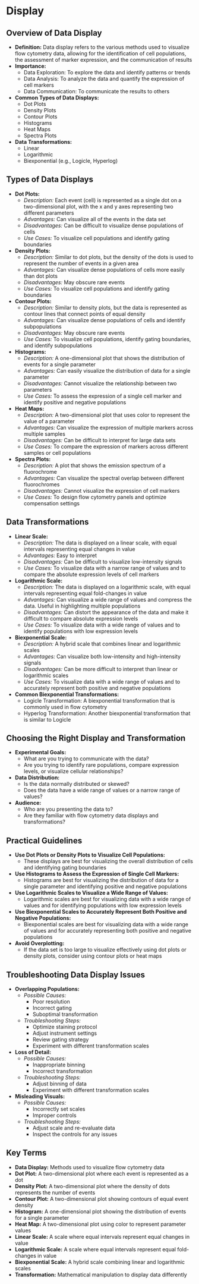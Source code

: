 # Display {-}

## **Overview of Data Display** {-}

*   **Definition:** Data display refers to the various methods used to visualize flow cytometry data, allowing for the identification of cell populations, the assessment of marker expression, and the communication of results
*   **Importance:**
    *   Data Exploration: To explore the data and identify patterns or trends
    *   Data Analysis: To analyze the data and quantify the expression of cell markers
    *   Data Communication: To communicate the results to others
*   **Common Types of Data Displays:**
    *   Dot Plots
    *   Density Plots
    *   Contour Plots
    *   Histograms
    *   Heat Maps
    *   Spectra Plots
*   **Data Transformations:**
    *   Linear
    *   Logarithmic
    *   Biexponential (e.g., Logicle, Hyperlog)

## **Types of Data Displays** {-}

*   **Dot Plots:**
    *   *Description:* Each event (cell) is represented as a single dot on a two-dimensional plot, with the x and y axes representing two different parameters
    *   *Advantages:* Can visualize all of the events in the data set
    *   *Disadvantages:* Can be difficult to visualize dense populations of cells
    *   *Use Cases:* To visualize cell populations and identify gating boundaries
*   **Density Plots:**
    *   *Description:* Similar to dot plots, but the density of the dots is used to represent the number of events in a given area
    *   *Advantages:* Can visualize dense populations of cells more easily than dot plots
    *   *Disadvantages:* May obscure rare events
    *   *Use Cases:* To visualize cell populations and identify gating boundaries
*   **Contour Plots:**
    *   *Description:* Similar to density plots, but the data is represented as contour lines that connect points of equal density
    *   *Advantages:* Can visualize dense populations of cells and identify subpopulations
    *   *Disadvantages:* May obscure rare events
    *   *Use Cases:* To visualize cell populations, identify gating boundaries, and identify subpopulations
*   **Histograms:**
    *   *Description:* A one-dimensional plot that shows the distribution of events for a single parameter
    *   *Advantages:* Can easily visualize the distribution of data for a single parameter
    *   *Disadvantages:* Cannot visualize the relationship between two parameters
    *   *Use Cases:* To assess the expression of a single cell marker and identify positive and negative populations
*   **Heat Maps:**
    *   *Description:* A two-dimensional plot that uses color to represent the value of a parameter
    *   *Advantages:* Can visualize the expression of multiple markers across multiple samples
    *   *Disadvantages:* Can be difficult to interpret for large data sets
    *   *Use Cases:* To compare the expression of markers across different samples or cell populations
*   **Spectra Plots:**
    *   *Description:* A plot that shows the emission spectrum of a fluorochrome
    *   *Advantages:* Can visualize the spectral overlap between different fluorochromes
    *   *Disadvantages:* Cannot visualize the expression of cell markers
    *   *Use Cases:* To design flow cytometry panels and optimize compensation settings

## **Data Transformations** {-}

*   **Linear Scale:**
    *   *Description:* The data is displayed on a linear scale, with equal intervals representing equal changes in value
    *   *Advantages:* Easy to interpret
    *   *Disadvantages:* Can be difficult to visualize low-intensity signals
    *   *Use Cases:* To visualize data with a narrow range of values and to compare the absolute expression levels of cell markers
*   **Logarithmic Scale:**
    *   *Description:* The data is displayed on a logarithmic scale, with equal intervals representing equal fold-changes in value
    *   *Advantages:* Can visualize a wide range of values and compress the data. Useful in highlighting multiple populations
    *   *Disadvantages:* Can distort the appearance of the data and make it difficult to compare absolute expression levels
    *   *Use Cases:* To visualize data with a wide range of values and to identify populations with low expression levels
*   **Biexponential Scale:**
    *   *Description:* A hybrid scale that combines linear and logarithmic scales
    *   *Advantages:* Can visualize both low-intensity and high-intensity signals
    *   *Disadvantages:* Can be more difficult to interpret than linear or logarithmic scales
    *   *Use Cases:* To visualize data with a wide range of values and to accurately represent both positive and negative populations
*   **Common Biexponential Transformations:**
    *   Logicle Transformation: A biexponential transformation that is commonly used in flow cytometry
    *   Hyperlog Transformation: Another biexponential transformation that is similar to Logicle

## **Choosing the Right Display and Transformation** {-}

*   **Experimental Goals:**
    *   What are you trying to communicate with the data?
    *   Are you trying to identify rare populations, compare expression levels, or visualize cellular relationships?
*   **Data Distribution:**
    *   Is the data normally distributed or skewed?
    *   Does the data have a wide range of values or a narrow range of values?
*   **Audience:**
    *   Who are you presenting the data to?
    *   Are they familiar with flow cytometry data displays and transformations?

## **Practical Guidelines** {-}

*   **Use Dot Plots or Density Plots to Visualize Cell Populations:**
    *   These displays are best for visualizing the overall distribution of cells and identifying gating boundaries
*   **Use Histograms to Assess the Expression of Single Cell Markers:**
    *   Histograms are best for visualizing the distribution of data for a single parameter and identifying positive and negative populations
*   **Use Logarithmic Scales to Visualize a Wide Range of Values:**
    *   Logarithmic scales are best for visualizing data with a wide range of values and for identifying populations with low expression levels
*   **Use Biexponential Scales to Accurately Represent Both Positive and Negative Populations:**
    *   Biexponential scales are best for visualizing data with a wide range of values and for accurately representing both positive and negative populations
*   **Avoid Overplotting:**
    *   If the data set is too large to visualize effectively using dot plots or density plots, consider using contour plots or heat maps

## **Troubleshooting Data Display Issues** {-}

*   **Overlapping Populations:**
    *   *Possible Causes:*
        *   Poor resolution
        *   Incorrect gating
        *   Suboptimal transformation
    *   *Troubleshooting Steps:*
        *   Optimize staining protocol
        *   Adjust instrument settings
        *   Review gating strategy
        *   Experiment with different transformation scales
*   **Loss of Detail:**
    *   *Possible Causes:*
        *   Inappropriate binning
        *   Incorrect transformation
    *   *Troubleshooting Steps:*
        *   Adjust binning of data
        *   Experiment with different transformation scales
*   **Misleading Visuals:**
    *   *Possible Causes:*
        *   Incorrectly set scales
        *   Improper controls
    *   *Troubleshooting Steps:*
        *   Adjust scale and re-evaluate data
        *   Inspect the controls for any issues

## **Key Terms** {-}

*   **Data Display:** Methods used to visualize flow cytometry data
*   **Dot Plot:** A two-dimensional plot where each event is represented as a dot
*   **Density Plot:** A two-dimensional plot where the density of dots represents the number of events
*   **Contour Plot:** A two-dimensional plot showing contours of equal event density
*   **Histogram:** A one-dimensional plot showing the distribution of events for a single parameter
*   **Heat Map:** A two-dimensional plot using color to represent parameter values
*   **Linear Scale:** A scale where equal intervals represent equal changes in value
*   **Logarithmic Scale:** A scale where equal intervals represent equal fold-changes in value
*   **Biexponential Scale:** A hybrid scale combining linear and logarithmic scales
*   **Transformation:** Mathematical manipulation to display data differently